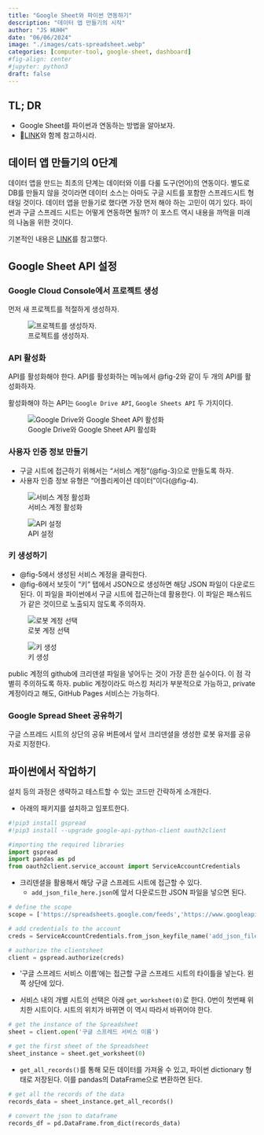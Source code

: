 ```yaml
---
title: "Google Sheet와 파이썬 연동하기" 
description: "데이터 앱 만들기의 시작"   
author: "JS HUHH"
date: "06/06/2024"
image: "./images/cats-spreadsheet.webp"
categories: [computer-tool, google-sheet, dashboard]
#fig-align: center
#jupyter: python3
draft: false
---
```



## TL; DR

- Google Sheet를 파이썬과 연동하는 방법을 알아보자.
- 🔗[LINK](https://blog.lostineconomics.com/posts/computer-tool/2024-03-18-lazy-dashboard.html)와 함께 참고하시라.  

## 데이터 앱 만들기의 0단계

데이터 앱을 만드는 최초의 단계는 데이터와 이를 다룰 도구(언어)의 연동이다. 별도로 DB를 만들지 않을 것이라면 데이터 소스는 아마도 구글 시트를 포함한 스프레드시트 형태일 것이다. 데이터 앱을 만들기로 했다면 가장 먼저 해야 하는 고민이 여기 있다. 파이썬과 구글 스프레드 시트는 어떻게 연동하면 될까? 이 포스트 역시 내용을 까먹을 미래의 나놈을 위한 것이다. 

:::{.column-margin}
기본적인 내용은 [LINK](ttps://www.analyticsvidhya.com/blog/2020/07/read-and-update-google-spreadsheets-with-python/)를 참고했다. 
:::

## Google Sheet API 설정

### Google Cloud Console에서 프로젝트 생성 

먼저 새 프로젝트를 적절하게 생성하자. 

:::{layout="[[-0.5, 1, -0.5]]"}
![프로젝트를 생성하자.](./images/gss-01.jpeg){#fig-1}
:::

### API 활성화

API를 활성화해야 한다. API를 활성화하는 메뉴에서 @fig-2\a 와 같이 두 개의 API를 활성화하자.  

활성화해야 하는 API는 `Google Drive API`, `Google Sheets API` 두 가지이다. 

:::{layout="[[-0.2, 1, -0.2]]"}
![Google Drive와 Google Sheet API 활성화](./images/gss-02.jpeg){#fig-2}
:::

### 사용자 인증 정보 만들기 

- 구글 시트에 접근하기 위해서는 "서비스 계정"(@fig-3)으로 만들도록 하자. 
- 사용자 인증 정보 유형은 "어플리케이션 데이터"이다(@fig-4). 

:::{layout="[[1, -0.1, 1]]" layout-valign="bottom"}
![서비스 계정 활성화](./images/gss-03.jpeg){#fig-3}

![API 설정](./images/gss-04.jpeg){#fig-4}
:::

### 키 생성하기 

- @fig-5\a 에서 생성된 서비스 계정을 클릭한다. 
- @fig-6\a 에서 보듯이 "키" 탭에서 JSON으로 생성하면 해당 JSON 파일이 다운로드 된다. 이 파일을 파이썬에서 구글 시트에 접근하는데 활용한다. 이 파일은 패스워드가 같은 것이므로 노출되지 않도록 주의하자.

:::{layout="[[1, -0.1, 1]]" layout-valign="bottom"}
![로봇 계정 선택](./images/gss-05.jpeg){#fig-5} 

![키 생성](./images/gss-06.jpeg){#fig-6}
:::

:::{.column-margin}
public 계정의 github에 크리덴셜 파일을 넣어두는 것이 가장 흔한 실수이다. 이 점 각별히 주의하도록 하자. public 계정이라도 마스킹 처리가 부분적으로 가능하고, private 계정이라고 해도, GitHub Pages 서비스는 가능하다. 
:::

### Google Spread Sheet 공유하기

구글 스프레드 시트의 상단의 공유 버튼에서 앞서 크리덴셜을 생성한 로봇 유저를 공유자로 지정한다. 

## 파이썬에서 작업하기 

설치 등의 과정은 생략하고 테스트할 수 있는 코드만 간략하게 소개한다. 

- 아래의 패키지를 설치하고 임포트한다. 

```python
#!pip3 install gspread
#!pip3 install --upgrade google-api-python-client oauth2client

#importing the required libraries
import gspread
import pandas as pd
from oauth2client.service_account import ServiceAccountCredentials
```

- 크리덴셜을 활용해서 해당 구글 스프레드 시트에 접근할 수 있다.
  - `add_json_file_here.json`에 앞서 다운로드한 JSON 파일을 넣으면 된다. 

```python
# define the scope
scope = ['https://spreadsheets.google.com/feeds','https://www.googleapis.com/auth/drive']

# add credentials to the account
creds = ServiceAccountCredentials.from_json_keyfile_name('add_json_file_here.json', scope)

# authorize the clientsheet 
client = gspread.authorize(creds)
```

- '구글 스프레드 서비스 이름'에는 접근할 구글 스프레드 시트의 타이틀을 넣는다. 왼쪽 상단에 있다. 

- 서비스 내의 개별 시트의 선택은 아래 `get_worksheet(0)`로 한다. 0번이 첫번째 위치한 시트이다. 시트의 위치가 바뀌면 이 역시 따라서 바뀌어야 한다. 

```python
# get the instance of the Spreadsheet
sheet = client.open('구글 스프레드 서비스 이름')

# get the first sheet of the Spreadsheet
sheet_instance = sheet.get_worksheet(0)
```

- `get_all_records()`를 통해 모든 데이터를 가져올 수 있고, 파이썬 dictionary 형태로 저장된다. 이를 pandas의 DataFrame으로 변환하면 된다.

```python
# get all the records of the data
records_data = sheet_instance.get_all_records()

# convert the json to dataframe
records_df = pd.DataFrame.from_dict(records_data)
```